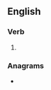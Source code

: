 ==English==

===Verb===
{{head|en|verb form}}

# {{en-past of|achromatise}}

===Anagrams===
* {{anagrams|en|machaerotids}}
